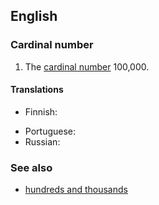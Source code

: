 ==English==

===Cardinal number===
{{enum|ten thousand|million|cardinal number|100,000}}
{{infl|en|numeral|head=[[hundred]] [[thousand]]}}

# {{cardinal}} The [[cardinal number]] 100,000.

====Translations====
{{trans-top|100,000}}
* Finnish: {{t|fi|satatuhatta}}
{{trans-mid}}
* Portuguese: {{t|pt|cem mil}}
* Russian: {{t|ru|сто тысяч|sc=Cyrl|tr=sto týs'ač}}
{{trans-bottom}}

===See also===
*[[hundreds and thousands]]